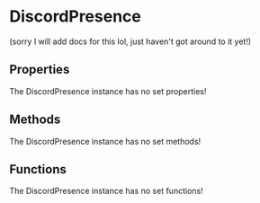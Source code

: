 [//]: # (This file was automatically compiled through the Generator luau code under this repository)
[//]: # (if you want to edit the documentation of discord-luau, please write changes)
[//]: # (to the discord-luau repository itself, we extract the comments from discord-luau and translate)
[//]: # (them into markdown files that Nextra can interpret!)

[//]: # (----- NEXTRA COMPONENTS IMPORT ----- )


[//]: # (----- DOCUMENT HEADER ----- )

# DiscordPresence

(sorry I will add docs for this lol, just haven't got around to it yet!)

[//]: # (----- DOCUMENT PROPERTIES ----- )

## Properties

The DiscordPresence instance has no set properties!

[//]: # (----- DOCUMENT METHODS ----- )

## Methods

The DiscordPresence instance has no set methods!

[//]: # (----- DOCUMENT FUNCTIONS ----- )

## Functions

The DiscordPresence instance has no set functions!


